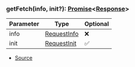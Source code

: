 ### getFetch(info, init?): [Promise](https://developer.mozilla.org/en-US/docs/Web/JavaScript/Reference/Global_Objects/Promise)\<[Response](https://developer.mozilla.org/en-US/docs/Web/API/Response)>
| Parameter | Type | Optional |
| ----------- | ----------- | ----------- |
| info | [RequestInfo](https://developer.mozilla.org/en-US/docs/Web/API/WindowOrWorkerGlobalScope/fetch) | ❌ |
| init | [RequestInit](https://developer.mozilla.org/en-US/docs/Web/API/WindowOrWorkerGlobalScope/fetch) | ✅ |


- [Source](https://github.com/Androz2091/discord-player/blob/cd18f37/packages/extractor/src/extractors/common/helper.ts#L23)